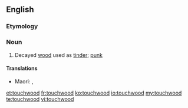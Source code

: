 ==English==

===Etymology===
{{rfe}}

===Noun===
{{en-noun|-}}

# Decayed [[wood]] used as [[tinder]]; [[punk]]

====Translations====
{{trans-top|dry material used for fire lighting}}
* Maori: {{t|mi|pangē}}, {{t|mi|pangi}}
{{trans-mid}}
{{trans-bottom}}
[[et:touchwood]]
[[fr:touchwood]]
[[ko:touchwood]]
[[io:touchwood]]
[[my:touchwood]]
[[te:touchwood]]
[[vi:touchwood]]